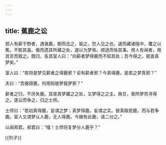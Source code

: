 ```yaml
---
---
---
```

title: 蕉鹿之讼
---




郑人有薪于野者，遇骇鹿，御而击之，毙之。恐人见之也，遽而藏诸隍中，覆之以蕉。不胜其喜。俄而遗其所藏之处，遂以为梦焉。顺途而咏其事。傍人有闻者，用其言而取之。既归，告其室人曰：“向薪者梦得鹿而不知其处；吾今得之，彼直真梦矣。”

室人曰：“若将是梦见薪者之得鹿邪？讵有薪者邪？今真得鹿，是若之梦真邪？”

夫曰：“吾据得鹿，何用知彼梦我梦邪？”

薪者之归，不厌失鹿。其夜真梦藏之之处，又梦得之之主。爽旦，案所梦而寻得之。遂讼而争之，归之士师。

士师曰：“若初真得鹿，妄谓之梦；真梦得鹿，妄谓之实。彼真取若鹿，而与若争鹿。室人又谓梦认人鹿，无人得鹿。今据有此鹿，请二分之。”

以闻郑君。郑君曰：“嘻！士师将复梦分人鹿乎？”

[《列子》]